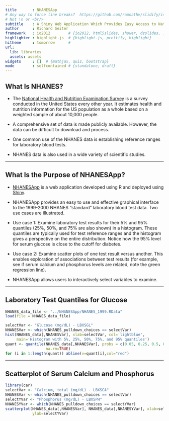 ```yaml
---
title       : NHANESApp
# Any way to force line breaks?  https://github.com/ramnathv/slidify/issues/135
# Not \n or <br/>
subtitle    : A Shiny Web Application Which Provides Easy Access to National Health                  and Nutrition Examination Survey (NHANES) Data
author      : Richard Seiter 
framework   : io2012        # {io2012, html5slides, shower, dzslides, ...}
highlighter : highlight.js  # {highlight.js, prettify, highlight}
hitheme     : tomorrow      # 
url:
  lib: libraries
  assets: assets
widgets     : []  # {mathjax, quiz, bootstrap}
mode        : selfcontained # {standalone, draft}
---
```


## What Is NHANES?

- The [National Health and Nutrition Examination Survey](http://www.cdc.gov/nchs/nhanes/about_nhanes.htm) is a survey conducted in the United States every other year.  It estimates health and nutrition information for the US population as a whole based on a weighted sample of about 10,000 people.

- A comprehensive set of data is made publicly available.  However, the data can be difficult to download and process.

- One common use of the NHANES data is establishing reference ranges for laboratory blood tests.

- NHANES data is also used in a wide variety of scientific studies.


---

## What Is the Purpose of NHANESApp?

- [NHANESApp](https://rseiter.shinyapps.io/NHANESApp/) is a web application developed using R and deployed using [Shiny](http://www.rstudio.com/products/shiny/).

- NHANESApp provides an easy to use and effective graphical interface to the 1999-2000 NHANES "standard" laboratory blood test data.  Two use cases are illustrated.

- Use case 1: Examine laboratory test results for their 5% and 95% quantiles (25%, 50%, and 75% are also shown) in a histogram.  These quantiles are typically used for test reference ranges and the histogram gives a perspective on the entire distribution.  Notice how the 95% level for serum glucose is close to the cutoff for diabetes.

- Use case 2: Examine scatter plots of one test result versus another.  This enables exploration of associations between test results (for example, see if serum calcium and phosphorus levels are related, note the green regression line).

- NHANESApp allows users to interactively select variables to examine.


---

## Laboratory Test Quantiles for Glucose

```r
NHANES_data_file <- "../NHANESApp/NHANES_1999.RData"
load(file = NHANES_data_file)

selectVar <- "Glucose (mg/dL) - LBXSGL"
NHANESVar <- which(NHANES_pulldown_choices == selectVar)
hist(NHANES_data[,NHANESVar], xlab=selectVar, col='lightblue',
     main='Histogram with 5%, 25%, 50%, 75%, and 95% quantiles')
quant <- quantile(NHANES_data[,NHANESVar], probs = c(0.05, 0.25, 0.5, 0.75, 0.95),
                  na.rm=TRUE)
for (i in 1:length(quant)) abline(v=quant[i],col="red")
```


---

## Scatterplot of Serum Calcium and Phosphorus

```r
library(car)
selectVar <- "Calcium, total (mg/dL) - LBXSCA"
NHANESVar <- which(NHANES_pulldown_choices == selectVar)
selectYVar <- "Phosphorus (mg/dL) - LBXSPH"
NHANESYVar <- which(NHANES_pulldown_choices == selectYVar)
scatterplot(NHANES_data[,NHANESVar], NHANES_data[,NHANESYVar], xlab=selectVar,
            ylab=selectYVar)
```

<!--
---

## Conclusions

- NHANESApp provides an easy to use and effective interface to the NHANES data for examing test result distributions and associations.

- There are a variety of enhancements that would be helpful:
  - Allow specifying axes limits to focus on relevant portions of the distributions.
  - Allow specifying subsets (e.g. by age or gender).  Clinical reference ranges are often age range or gender specific.
  - Allow variable transformations (e.g. log).  This can help viewing distributions which are non-normal or have an extremely wide range.
-->

